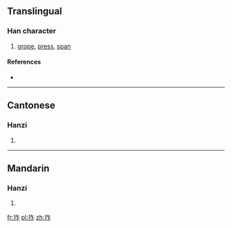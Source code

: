 ==Translingual==

===Han character===
{{Han char|rn=64|rad=手|as=05|sn=8|four=|canj=手人尸 (QOS)|ids=⿰[[扌]][[乍]]}}

# [[grope]], [[press]], [[span]]

====References====
* {{Han ref|kx=0424.160|dkj=11938|dj=0772.130|hdz=31853.060|uh=62C3|ud=25283}}

----

==Cantonese==

===Hanzi===
{{yue-hanzi|jyut=[[zaa6]]|y=ja6}}

# {{defn|lang=yue|sort=手05}}

----

==Mandarin==

===Hanzi===
{{cmn-hanzi|pin=[[zhǎ]] ([[zha3]]), [[zhǎn]] ([[zhan3]]), [[zhà]] ([[zha4]])|wg=cha<sup>3</sup>, chan<sup>3</sup>, cha<sup>4</sup>}}

# {{defn|lang=cmn|sort=手05}}

[[fr:拃]]
[[pl:拃]]
[[zh:拃]]